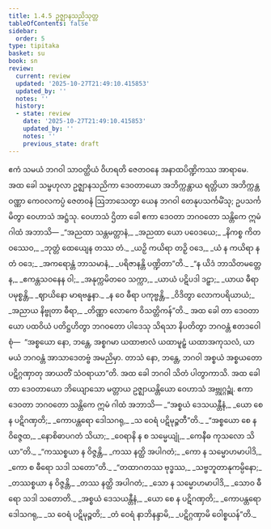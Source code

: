 ```yaml
---
title: 1.4.5 ဥဇ္ဈာနသညိသုတ္တ
tableOfContents: false
sidebar:
  order: 5
type: tipitaka
basket: su
book: sn
review:
  current: review
  updated: '2025-10-27T21:49:10.415853'
  updated_by: ''
  notes: ''
  history:
  - state: review
    date: '2025-10-27T21:49:10.415853'
    updated_by: ''
    notes: ''
    previous_state: draft
---
```



<ReviewStatus review={frontmatter.review} showDetails={true} />

<HypothesisAnnotation frontmatter={frontmatter} />

<DynamicBreadcrumb />

<Division number="35" book="sn" e="ch" v="18" p="284">

<Paragraph number="188" book="sn">
ဧကံ သမယံ ဘဂဝါ သာဝတ္ထိယံ ဝိဟရတိ ဇေတဝနေ အနာထပိဏ္ဍိကဿ အာရာမေ. အထ ခေါ သမ္ဗဟုလာ ဥဇ္ဈာနသညိကာ ဒေဝတာယော အဘိက္ကန္တာယ ရတ္တိယာ အဘိက္ကန္တဝဏ္ဏာ ကေဝလကပ္ပံ ဇေတဝနံ ဩဘာသေတွာ ယေန ဘဂဝါ တေနုပသင်္ကမိံသု; ဥပသင်္ကမိတွာ ဝေဟာသံ အဋ္ဌံသု. ဝေဟာသံ ဌိတာ ခေါ ဧကာ ဒေဝတာ ဘဂဝတော သန္တိကေ ဣမံ ဂါထံ အဘာသိ—
</Paragraph>

<Paragraph number="189" type="verses" book="sn">
_“အညထာ သန္တမတ္တာနံ,_  
_အညထာ ယော ပဝေဒယေ;_  
_နိကစ္စ ကိတဝဿေဝ,_  
_ဘုတ္တံ ထေယျေန တဿ တံ._  

</Paragraph>

<Paragraph number="190" type="verses" book="sn">
_ယဉှိ ကယိရာ တဉှိ ဝဒေ,_  
_ယံ န ကယိရာ န တံ ဝဒေ;_  
_အကရောန္တံ ဘာသမာနံ,_  
_ပရိဇာနန္တိ ပဏ္ဍိတာ”တိ._  

</Paragraph>

<Paragraph number="191" type="verses" book="sn">
_“န ယိဒံ ဘာသိတမတ္တေန,_  
_ဧကန္တသဝနေန ဝါ;_  
_အနုက္ကမိတဝေ သက္ကာ,_  
_ယာယံ ပဋိပဒါ ဒဠှာ;_  
_ယာယ ဓီရာ ပမုစ္စန္တိ,_  
_ဈာယိနော မာရဗန္ဓနာ._  

</Paragraph>

<Paragraph number="192" type="verses" book="sn">
_န ဝေ ဓီရာ ပကုဗ္ဗန္တိ,_  
_ဝိဒိတွာ လောကပရိယာယံ;_  
_အညာယ နိဗ္ဗုတာ ဓီရာ,_  
_တိဏ္ဏာ လောကေ ဝိသတ္တိကန်”တိ._  

</Paragraph>

<Paragraph number="193" book="sn">
အထ ခေါ တာ ဒေဝတာယော ပထဝိယံ ပတိဋ္ဌဟိတွာ ဘဂဝတော ပါဒေသု သိရသာ နိပတိတွာ ဘဂဝန္တံ ဧတဒဝေါစုံ—  “အစ္စယော နော, ဘန္တေ, အစ္စဂမာ ယထာဗာလံ ယထာမူဠှံ ယထာအကုသလံ, ယာ မယံ ဘဂဝန္တံ အာသာဒေတဗ္ဗံ အမညိမှာ. တာသံ နော, ဘန္တေ, ဘဂဝါ အစ္စယံ အစ္စယတော ပဋိဂ္ဂဏှာတု အာယတိံ သံဝရာယာ”တိ. အထ ခေါ ဘဂဝါ သိတံ ပါတွာကာသိ. အထ ခေါ တာ ဒေဝတာယော ဘိယျောသော မတ္တာယ ဥဇ္ဈာယန္တိယော ဝေဟာသံ အဗ္ဘုဂ္ဂဉ္ဆုံ. ဧကာ ဒေဝတာ ဘဂဝတော သန္တိကေ ဣမံ ဂါထံ အဘာသိ—
</Paragraph>

<Paragraph number="194" type="verses" book="sn">
_“အစ္စယံ ဒေသယန္တီနံ,_  
_ယော စေ န ပဋိဂဏှတိ;_  
_ကောပန္တရော ဒေါသဂရု,_  
_သ ဝေရံ ပဋိမုဉ္စတီ”တိ._  

</Paragraph>

<Paragraph number="195" type="verses" book="sn">
_“အစ္စယော စေ န ဝိဇ္ဇေထ,_  
_နောစိဓာပဂတံ သိယာ;_  
_ဝေရာနိ န စ သမ္မေယျုံ,_  
_ကေနီဓ ကုသလော သိယာ”တိ._  

</Paragraph>

<Paragraph number="196" type="verses" book="sn">
_“ကဿစ္စယာ န ဝိဇ္ဇန္တိ,_  
_ကဿ နတ္ထိ အပါဂတံ;_  
_ကော န သမ္မောဟမာပါဒိ,_  
_ကော စ ဓီရော သဒါ သတော”တိ._  

</Paragraph>

<Paragraph number="197" type="verses" book="sn">
_“တထာဂတဿ ဗုဒ္ဓဿ,_  
_သဗ္ဗဘူတာနုကမ္ပိနော;_  
_တဿစ္စယာ န ဝိဇ္ဇန္တိ,_  
_တဿ နတ္ထိ အပါဂတံ;_  
_သော န သမ္မောဟမာပါဒိ,_  
_သောဝ ဓီရော သဒါ သတောတိ._  

</Paragraph>

<Paragraph number="198" type="verses" book="sn">
_အစ္စယံ ဒေသယန္တီနံ,_  
_ယော စေ န ပဋိဂဏှတိ;_  
_ကောပန္တရော ဒေါသဂရု,_  
_သ ဝေရံ ပဋိမုဉ္စတိ;_  
_တံ ဝေရံ နာဘိနန္ဒာမိ,_  
_ပဋိဂ္ဂဏှာမိ ဝေါစ္စယန်”တိ._
</Paragraph>
</Division>